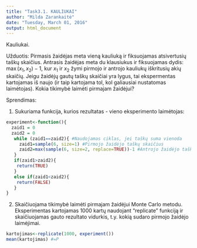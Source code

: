 ```yaml
---
title: "Task3.1. KAULIUKAI"
author: "Milda Zarankaitė"
date: "Tuesday, March 01, 2016"
output: html_document
---
```

Kauliukai. 

Užduotis: Pirmasis žaidėjas meta vieną kauliuką ir fiksuojamas atsivertusių taškų skaičius. Antrasis žaidėjas meta du klausiukus ir fiksuojamas dydis: $\max(x_1, x_2)-1$, kur $x_1$ ir $x_2$ žymi pirmojo ir antrojo kauliukų iškritusių akių skaičių. Jeigu žaidėjų gautų taškų skaičiai yra lygus, tai ekspermentas kartojamas iš naujo (ir taip kartojama tol, kol galiausiai nustatomas laimėtojas). Kokia tikimybė laimėti pirmajam žaidėjui?

Sprendimas:

1. Sukuriama funkcija, kurios rezultatas - vieno eksperimento laimėtojas:
```r
experiment<-function(){
  zaid1 = 0
  zaid2 = 0
   while (zaid1==zaid2){ #Naudojamas ciklas, jei taškų suma vienoda
     zaid1=sample(6, size=1) #Pirmojo žaidėjo taškų skaičius 
     zaid2=max(sample(6, size=2, replace=TRUE))-1 #Antrojo žaidėjo taškų skaičius
   }
   if(zaid1>zaid2){   
    return(TRUE)
   }  
   else if(zaid1<zaid2){
    return(FALSE)
   }
}
```

2. Skaičiuojama tikimybė laimėti pirmajam žaidėjui Monte Carlo metodu. Eksperimentas kartojamas 1000 kartų naudojant "replicate" funkciją ir skaičiuojamas gauto rezultato vidurkis, t.y. kokią sudaro pirmojo žaidėjo laimėjimai.

```r
kartojimas<-replicate(1000, experiment()) 
mean(kartojimas) #=P
```
